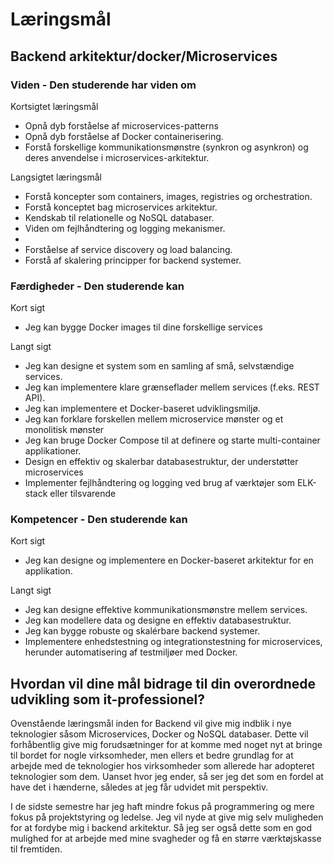 # Læringsmål

## Backend arkitektur/docker/Microservices

### **Viden \- Den studerende har viden om**

Kortsigtet læringsmål

- Opnå dyb forståelse af microservices-patterns  
- Opnå dyb forståelse af Docker containerisering.  
- Forstå forskellige kommunikationsmønstre (synkron og asynkron) og deres anvendelse i microservices-arkitektur.


Langsigtet læringsmål

- Forstå koncepter som containers, images, registries og orchestration.  
- Forstå konceptet bag microservices arkitektur.  
- Kendskab til relationelle og NoSQL databaser.  
- Viden om fejlhåndtering og logging mekanismer.  
-   
- Forståelse af service discovery og load balancing.  
- Forstå af skalering principper for backend systemer.

### **Færdigheder \- Den studerende kan**

Kort sigt

- Jeg kan bygge Docker images til dine forskellige services

Langt sigt

- Jeg kan designe et system som en samling af små, selvstændige services.  
- Jeg kan implementere klare grænseflader mellem services (f.eks. REST API).  
- Jeg kan implementere et Docker-baseret udviklingsmiljø.  
- Jeg kan forklare forskellen mellem microservice mønster og et monolitisk mønster  
- Jeg kan bruge Docker Compose til at definere og starte multi-container applikationer.  
- Design en effektiv og skalerbar databasestruktur, der understøtter microservices  
- Implementer fejlhåndtering og logging ved brug af værktøjer som ELK-stack eller tilsvarende

### **Kompetencer \- Den studerende kan**

Kort sigt

- Jeg kan designe og implementere en Docker-baseret arkitektur for en applikation.

Langt sigt

- Jeg kan designe effektive kommunikationsmønstre mellem services.  
- Jeg kan modellere data og designe en effektiv databasestruktur.  
- Jeg kan bygge robuste og skalérbare backend systemer.  
- Implementere enhedstestning og integrationstestning for microservices, herunder automatisering af testmiljøer med Docker.

## Hvordan vil dine mål bidrage til din overordnede udvikling som it-professionel?

Ovenstående læringsmål inden for Backend vil give mig indblik i nye teknologier såsom Microservices, Docker og NoSQL databaser. Dette vil forhåbentlig give mig forudsætninger for at komme med noget nyt at bringe til bordet for nogle virksomheder, men ellers et bedre grundlag for at arbejde med de teknologier hos virksomheder som allerede har adopteret teknologier som dem. Uanset hvor jeg ender, så ser jeg det som en fordel at have det i hænderne, således at jeg får udvidet mit perspektiv. 

I de sidste semestre har jeg haft mindre fokus på programmering og mere fokus på projektstyring og ledelse. Jeg vil nyde at give mig selv muligheden for at fordybe mig i backend arkitektur. Så jeg ser også dette som en god mulighed for at arbejde med mine svagheder og få en større værktøjskasse til fremtiden.